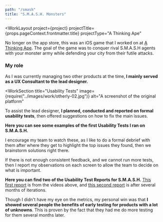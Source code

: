 ```yaml
---
path: "/smash"
title: "S.M.A.S.H. Monsters"
---
```






<WorkLayout
  project={project}
  projectTitle={props.pageContext.frontmatter.title}
  projectType="A Thinking Ape"
>
<SEO title={props.pageContext.frontmatter.title} />
<WorkSection title="Overview" 
  image={require("../images/work/smash-01.jpg")}
  alt="The splash page for S.M.A.S.H, which tells the player to create epic monsters and destroy rival cities">
  <p>
    No longer on the app store, this was an iOS game that I worked on at <a href="http://athinkingape.com/" target="_blank" rel="noreferrer noopener">A Thinking Ape</a>. The goal of the game was to conquer rival S.M.A.S.H agents with your monster army while defending your city from their futile attacks.
  </p>
  <h3>My role</h3>
  <p>
    As I was currently managing two other products at the time,<strong> I mainly served as a UX Consultant to the lead designer.</strong>
  </p>
</WorkSection>

<WorkSection
  title="Usability Tests"
  image={require("../images/work/otherly-02.jpg")}
  alt="A screenshot of the original platform"
>
  <p>
    To assist the lead designer, <strong>I planned, conducted and reported on formal usability tests</strong>, then offered suggestions on how to fix the main issues.
  </p>

  <p>
    <strong>
      Here you can see some examples of the first Usability Tests I ran on S.M.A.S.H.
    </strong>
  </p>

  <p>
    I encourage my team to watch these, as I like to do a formal debrief with them after where they get to highlight the top issues they
    found, then we brainstorm solutions right there.
  </p>

  <p>
    If there is not enough consistent feedback, and we cannot run more tests, then I report my observations on each screen to allow the team
    to decide on what is important.
  </p>

  <p>
    <strong>Here you can find two of the Usability Test Reports for S.M.A.S.H.</strong> <a href="/files/smash-usability-test-01.pdf" target="_blank" rel="noreferrer noopener">This first report</a> is from the videos above, and <a href="/files/smash-usability-test-02.pdf" target="_blank" rel="noreferrer noopener">this second report</a> is after several months of iterations.
  </p>
</WorkSection>

<NextSteps title="Outcome">
  <p>
    Though I didn't have my eye on the metrics, my personal win was that <strong>I showed several people the benefits of early testing for products with a lot of unknowns</strong>. This is proven by the fact that they had me do more testing for them several months later.
  </p>
</NextSteps>

</WorkLayout>